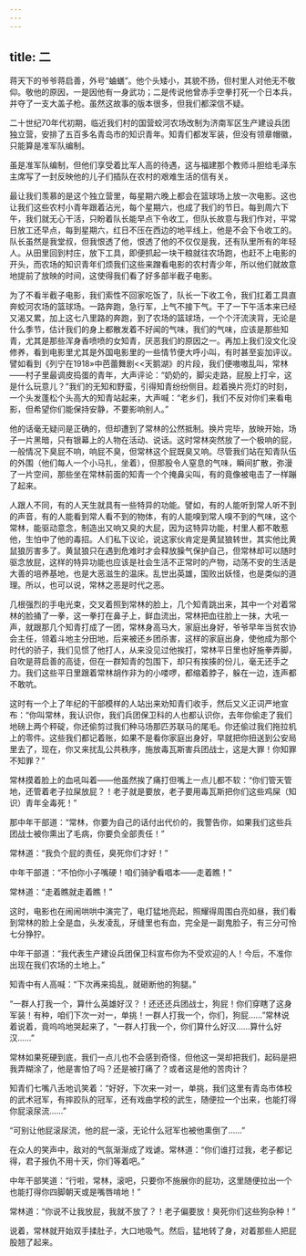 ```yaml
---
---
---
```

title: 二
---





蒋天下的爷爷蒋启善，外号“蛐蟮”。他个头矮小，其貌不扬，但村里人对他无不敬仰。敬他的原因，一是因他有一身武功；二是传说他曾赤手空拳打死一个日本兵，并夺了一支大盖子枪。虽然这故事的版本很多，但我们都深信不疑。

二十世纪70年代初期，临近我们村的国营蛟河农场改制为济南军区生产建设兵团独立营，安排了五百多名青岛市的知识青年。知青们都发军装，但没有领章帽徽，只能算是准军队编制。

虽是准军队编制，但他们享受着比军人高的待遇，这与福建那个教师斗胆给毛泽东主席写了一封反映他的儿子们插队在农村的艰难生活的信有关。

最让我们羡慕的是这个独立营里，每星期六晚上都会在篮球场上放一次电影。这也让我们这些农村小青年跟着沾光，每个星期六，也成了我们的节日。每到周六下午，我们就无心干活，只盼着队长能早点下令收工，但队长故意与我们作对，平常日放工还早点，每到星期六，红日不压在西边的地平线上，他是不会下令收工的。队长虽然是我堂叔，但我恨透了他，恨透了他的不仅仅是我，还有队里所有的年轻人。从田里回到村庄，放下工具，即便抓起一块干粮就往农场跑，也赶不上电影的开头，而农场的知识青年们烦我们这些来蹭看电影的农村青少年，所以他们就故意地提前了放映的时间，这使得我们看了好多部半截子电影。

为了不看半截子电影，我们索性不回家吃饭了，队长一下收工令，我们扛着工具直奔蛟河农场的篮球场。一路奔跑，急行军，上气不接下气。干了一下午活本来已经又渴又累，加上这七八里路的奔跑，到了农场的篮球场，一个个汗流浃背，无论是什么季节，估计我们的身上都散发着不好闻的气味，我们的气味，应该是那些知青，尤其是那些浑身香喷喷的女知青，厌恶我们的原因之一。再加上我们没文化没修养，看到电影里尤其是外国电影里的一些情节便大呼小叫，有时甚至妄加评议。譬如看到《列宁在1918»中芭蕾舞剧<<天鹅湖》的片段，我们便嗷嗷乱叫，常林——村子里最调皮捣蛋的青年，大声评论：“奶奶的，脚尖走路，屁股上打伞，这是什么玩意儿？”我们的无知和野蛮，引得知青纷纷侧目。趁着换片亮灯的时刻，一个头发蓬松个头高大的知青站起来，大声喊：“老乡们，我们不反对你们来看电影，但希望你们能保持安静，不要影响别人。”

他的话毫无疑问是正确的，但却遭到了常林的公然抵制。换片完毕，放映开始，场子一片黑暗，只有银幕上的人物在活动、说话。这时常林突然放了一个极响的屁，一般情况下臭屁不响，响屁不臭，但常林这个屁既臭又响。尽管我们站在知青队伍的外围（他们每人一个小马扎，坐着），但那股令人窒息的气味，瞬间扩散，弥漫了一片空间，那些坐在常林前面的知青一个个掩鼻尖叫，有的竟像被电击了一样蹦了起来。

人跟人不同，有的人天生就具有一些特异的功能。譬如，有的人能听到常人听不到的声音，有的人能看到常人看不到的物体，有的人能嗅到常人嗅不到的气味，这个常林，能驱动意念，制造出又响又臭的大屁，因为这特异功能，村里人都不敢惹他，生怕中了他的毒招。人们私下议论，说这家伙肯定是黄鼠狼转世，其实他比黄鼠狼厉害多了。黄鼠狼只在遇到危难时才会释放臊气保护自己，但常林却可以随时驱念放屁，这样的特异功能也应该是社会生活不正常时的产物，动荡不安的生活是大善的培养基地，也是大恶滋生的温床。乱世出英雄，国败出妖怪，也是类似的道理。所以，也可以说，常林之恶是时代之恶。

几根强烈的手电光束，交叉着照到常林的脸上，几个知青跳出来，其中一个对着常林的脸捅了一拳，这一拳打在鼻子上，鲜血流出，常林把血往脸上一抹，大吼一声，就跟那几个知青打成了一团，常林身高马大，家庭出身好，爷爷早年当贫农协会主任，领着斗地主分田地，后来被还乡团杀害，这样的家庭出身，使他成为那个时代的骄子，我们见惯了他打人，从来没见过他挨打，常林平日里也好施拳弄脚，自吹是蒋启善的高徒，但在一群知青的包围下，却只有挨揍的份儿，毫无还手之力。我们这些平日里跟着常林胡作非为的小喽啰，都缩着脖子，躲在一边，连声都不敢吭。

这时有一个上了年纪的干部模样的人站出来劝知青们收手，然后又义正词严地宣布：“你叫常林，我认识你，我们兵团保卫科的人也都认识你，去年你偷走了我们地磅上两个秤碇，你还偷剪过我们种马场那匹苏联马的尾毛。你还偷过我们拖拉机上的零件。这些我们都记着账，如果不是看你家庭出身好，早就把你扭送到公安局里去了，现在，你又来扰乱公共秩序，施放毒瓦斯害兵团战士，这是大罪！你知罪不知罪？”

常林摸着脸上的血吼叫着——他虽然挨了痛打但嘴上一点儿都不软：“你们管天管地，还管着老子拉屎放屁？！老子就是要放，老子要用毒瓦斯把你们这些鸡屎（知识）青年全毒死！”

那中年干部道：“常林，你要为自己的话付出代价的，我警告你，如果我们这些兵团战士被你熏出了毛病，你要负全部责任！”

常林道：“我负个屁的责任，臭死你们才好！”

中年干部道：“不怕你小子嘴硬！咱们骑驴看唱本——走着瞧！”

常林道：“走着瞧就走着瞧！”

这时，电影也在闹闹哄哄中演完了，电灯猛地亮起，照耀得周围白亮如昼，我们看到常林的脸上全是血，头发凌乱，牙缝里也有血，完全是一副鬼脸子，有三分可怜七分狰狞。

中年干部道：“我代表生产建设兵团保卫科宣布你为不受欢迎的人！今后，不准你出现在我们农场的土地上。”

知青中有人高喊：“下次再来捣乱，就砸断他的狗腿。”

“一群人打我一个，算什么英雄好汉？！还还还兵团战士，狗屁！你们穿瞎了这身军装！有种，咱们下次一对一，单挑！一群人打我一个，你们，狗屁……”常林说着说着，竟呜呜地哭起来了，“一群人打我一个，你们算什么好汉……算什么好汉……”

常林如果死硬到底，我们一点儿也不会感到奇怪，但他这一哭却把我们，起码是把我弄糊涂了，他是害怕了吗？还是被打痛了？或者这是他的苦肉计？

知青们七嘴八舌地讥笑着：“好好，下次来一对一，单挑，我们这里有青岛市体校的武术冠军，有摔跤队的冠军，还有戏曲学校的武生，随便拉一个出来，也能打得你屁滚尿流……”

“可别让他屁滚尿流，他的屁一滚，无论什么冠军也被他熏倒了……”

在众人的笑声中，敌对的气氛渐渐成了戏谑。常林道：“你们谁打过我，老子都记得，君子报仇不用十天，你们等着吧。”

中年干部笑道：“行啦，常林，滚吧，只要你不施展你的屁功，这里随便拉出一个也能打得你四脚朝天或是嘴唇啃地！”

常林道：“你说不让我放屁，我就不放了？！老子偏要放！臭死你们这些狗杂种！”

说着，常林就开始双手揉肚子，大口地吸气。然后，猛地转了身，对着那些人把屁股翘了起来。